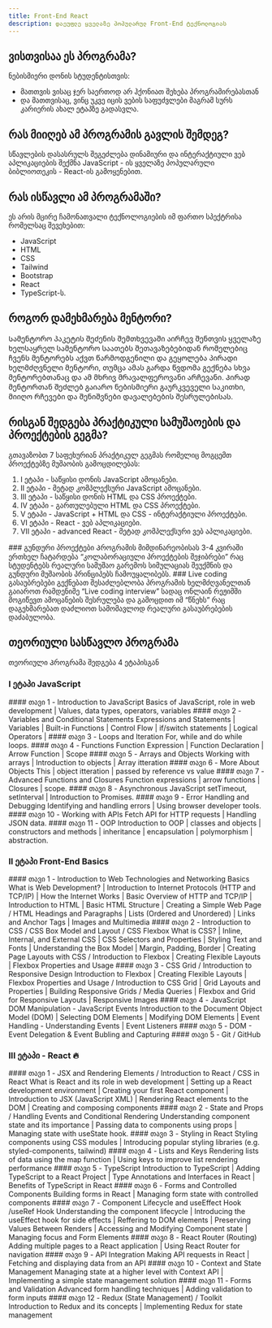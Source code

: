 ```yaml
---
title: Front-End React
description: დაეუფლე ყველაზე პოპულარულ Front-End ტექნოლოგიას
---
```


## ვისთვისაა ეს პროგრამა?

ნებისმიერი დონის სტუდენტისთვის:

- მათთვის ვისაც ჯერ საერთოდ არ ჰქონიათ შეხება პროგრამირებასთან
- და მათთვისაც, ვინც უკვე იცის ვების საფუძვლები მაგრამ სურს კარიერის ახალ ეტაპზე გადასვლა.

## რას მიიღებ ამ პროგრამის გავლის შემდეგ?

სწავლების დასასრულს შეგეძლება დინამიური და ინტერაქტიული ვებ აპლიკაციების შექმნა JavaScript - ის ყველაზე პოპულარული ბიბლიოთეკის - React-ის გამოყენებით.

## რას ისწავლი ამ პროგრამაში?

ეს არის მცირე ჩამონათვალი ტექნოლოგიების იმ ფართო სპექტრისა რომელსაც შევეხებით:

- JavaScript
- HTML
- CSS
- Tailwind
- Bootstrap
- React
- TypeScript-ს.

## როგორ დამეხმარება მენტორი?

Სამენტორო პაკეტის შეძენის შემთხვევაში აირჩევ შენთვის ყველაზე ხელსაყრელ სამენტორო საათებს შეთავაზებებიდან რომელებიც ჩვენს მენტორებს აქვთ წარმოდგენილი და გეყოლება პირადი ხელმძღვნელი მენტორი, თუმცა ამას გარდა წვდომა გექნება სხვა მენტორებთანაც და ამ მხრივ მრავალფეროვანი არჩევანი. Პირად მენტორთან შეძლებ გაიარო ნებისმიერი გაურკვეველი საკითხი, მიიღო რჩევები და შენიშვნები დავალებების შესრულებისას.

## რისგან შედგება პრაქტიკული სამუშაოების და პროექტების გეგმა?

გთავაზობთ 7 საფეხურიან პრაქტიკულ გეგმას რომელიც მოგცემთ პროექტებზე მუშაობის გამოცდილებას:

1. I ეტაპი - საწყისი დონის JavaScript ამოცანები.
1. II ეტაპი - მეტად კომპლექსური JavaScript ამოცანები.
1. III ეტაპი - საწყისი დონის HTML და CSS პროექტები.
1. IV ეტაპი - გართულებული HTML და CSS პროექტები.
1. V ეტაპი - JavaScript + HTML და CSS - ინტერაქტიული პროექტები.
1. VI ეტაპი - React - ვებ აპლიკაციები.
1. VII ეტაპი - advanced React - მეტად კომპლექსური ვებ აპლიკაციები.

<Callout>
  ### გუნდური პროექტები Პროგრამის მიმდინარეობისას 3-4 კვირაში ერთხელ ჩატარდება
  “კოლაბორაციული პროექტების შეჯიბრები” რაც სტუდენტებს რეალური სამუშაო გარემოს
  სიმულაციას შეუქმნის და გუნდური მუშაობის პრინციპებს ჩამოუყალიბებს.
</Callout>

<Callout>
### Live coding გასაუბრებები
გექნებათ შესაძლებლობა პროგრამის ხელმძღვანელთან გაიაროთ რამდენიმე “Live coding interview” სადაც ონლაინ რეჟიმში მოგიწევთ ამოცანების შესრულება და გამოცდით იმ “წნეხს” რაც დაგეხმარებათ დაძლიოთ სამომავლოდ რეალური გასაუბრებების დაძაბულობა.

</Callout>

## თეორიული სასწავლო პროგრამა

თეორიული Პროგრამა შედგება 4 ეტაპისგან

### I ეტაპი JavaScript

<div className="grid sm:grid-cols-2 gap-4 mt-6">

<Card>
  #### თავი 1 - Introduction to JavaScript 
  Basics of JavaScript, role in web development | Values, data types, operators, variables
</Card>

<Card>
  #### თავი 2 - Variables and Conditional Statements
  Expressions and Statements | Variables | Built-in Functions | Control Flow | if/switch statements | Logical Operators | 
</Card>
<Card>
  #### თავი 3 - Loops and Iteration 
  For, while and do while loops.
</Card>
<Card>
  #### თავი 4 - Functions
  Function Expression | Function Declaration | Arrow Function | Scope
</Card>
<Card>
  #### თავი 5 - Arrays and Objects 
  Working with arrays | Introduction to objects | Array itteration
</Card>

<Card>
  #### თავი 6 - More About Objects 
  This | object itteration | passed by reference vs value
</Card>

<Card>
  #### თავი 7 - Advanced Functions and Closures 
  Function expressions | arrow functions | Closures | scope.
</Card>

<Card>
  #### თავი 8 - Asynchronous JavaScript 
  setTimeout, setInterval | Introduction to Promises.
</Card>

<Card>
  #### თავი 9 - Error Handling and Debugging 
  Identifying and handling errors | Using browser developer tools.
</Card>

<Card>
  #### თავი 10 - Working with APIs
  Fetch API for HTTP requests | Handling JSON data.
</Card>

<Card>
  #### თავი 11 - OOP 
  Introduction to OOP | classes and objects | constructors and methods | inheritance | encapsulation | polymorphism | abstraction.
</Card>

</div>

### II ეტაპი Front-End Basics

<div className="grid sm:grid-cols-2 gap-4 mt-6">

<Card>
  #### თავი 1 - Introduction to Web Technologies and Networking Basics 
  What is Web Development? | Introduction to Internet Protocols (HTTP and TCP/IP) | How the Internet Works | Basic Overview of HTTP and TCP/IP | Introduction to HTML | Basic HTML Structure | Creating a Simple Web Page / HTML Headings and Paragraphs | Lists (Ordered and Unordered) | Links and Anchor Tags | Images and Multimedia
</Card>
<Card>
  #### თავი 2 - Introduction to CSS / CSS Box Model and Layout /  CSS Flexbox
  What is CSS? | Inline, Internal, and External CSS | CSS Selectors and Properties | Styling Text and Fonts | Understanding the Box Model | Margin, Padding, Border | Creating Page Layouts with CSS / Introduction to Flexbox | Creating Flexible Layouts | Flexbox Properties and Usage
</Card>

<Card>
  #### თავი 3 - CSS Grid /  Introduction to Responsive Design
  Introduction to Flexbox | Creating Flexible Layouts | Flexbox Properties and Usage / Introduction to CSS Grid | Grid Layouts and Properties | Building Responsive Grids / Media Queries | Flexbox and Grid for Responsive Layouts | Responsive Images
</Card>

<Card>
  #### თავი 4 - JavaScript DOM Manipulation - JavaScript Events
  Introduction to the Document Object Model (DOM) | Selecting DOM Elements | Modifying DOM Elements | Event Handling - Understanding Events | Event Listeners
</Card>

<Card>
  #### თავი 5 - DOM - Event Delegation & Event Bubling and Capturing
</Card>

<Card>
  #### თავი 5 - Git / GitHub
</Card>


</div>

### III ეტაპი - React 🔥

<div className="grid sm:grid-cols-2 gap-4 mt-6">

<Card>
  #### თავი 1 - JSX and Rendering Elements /  Introduction to React / CSS in React
  What is React and its role in web development | Setting up a React development environment | Creating your first React component | Introduction to JSX (JavaScript XML) | Rendering React elements to the DOM | Creating and composing components
</Card>
<Card>
  #### თავი 2 - State and Props / Handling Events and Conditional Rendering
  Understanding component state and its importance | Passing data to components using props | Managing state with useState hook.
</Card>
<Card>
  #### თავი 3 - Styling in React
  Styling components using CSS modules | Introducing popular styling libraries (e.g. styled-components, tailwind)
</Card>
<Card>
  #### თავი 4 - Lists and Keys
  Rendering lists of data using the map function | Using keys to improve list rendering performance
</Card>

<Card>
  #### თავი 5 - TypeScript
  Introduction to TypeScript | Adding TypeScript to a React Project | Type Annotations and Interfaces in React | Benefits of TypeScript in React
</Card>

<Card>
  #### თავი 6 - Forms and Controlled Components
  Building forms in React | Managing form state with controlled components
</Card>

<Card>
  #### თავი 7 - Component Lifecycle and useEffect Hook /useRef Hook
  Understanding the component lifecycle | Introducing the useEffect hook for side effects |  Reffering to DOM elements | Preserving Values Between Renders | Accessing and Modifying Component state | Managing focus and Form Elements
</Card>

<Card>
  #### თავი 8 - React Router (Routing)
  Adding multiple pages to a React application | Using React Router for navigation
</Card>

<Card>
  #### თავი 9 - API Integration
  Making API requests in React | Fetching and displaying data from an API
</Card>

<Card>
  #### თავი 10 - Context and State Management
  Managing state at a higher level with Context API | Implementing a simple state management solution
</Card>

<Card>
  #### თავი 11 - Forms and Validation
  Advanced form handling techniques | Adding validation to form inputs
</Card>

<Card>
  #### თავი 12 - Redux (State Management) / Toolkit
  Introduction to Redux and its concepts | Implementing Redux for state management
</Card>

</div>
